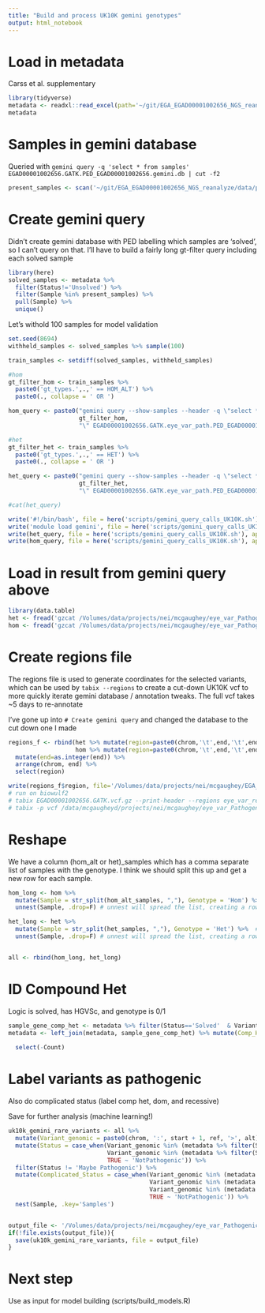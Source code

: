 ```yaml
---
title: "Build and process UK10K gemini genotypes"
output: html_notebook
---
```


# Load in metadata
Carss et al. supplementary
```r
library(tidyverse)
metadata <- readxl::read_excel(path='~/git/EGA_EGAD00001002656_NGS_reanalyze/data/1-s2.0-S0002929716305274-mmc3.xlsx') %>% mutate(Sample=Patient)
metadata
```

# Samples in gemini database
Queried with `gemini query -q 'select * from samples' EGAD00001002656.GATK.PED_EGAD00001002656.gemini.db | cut -f2`
```r
present_samples <- scan('~/git/EGA_EGAD00001002656_NGS_reanalyze/data/present_samples.txt', what = 'character')
```

# Create gemini query 
Didn't create gemini database with PED labelling which samples are 'solved', so I can't query on that. I'll have to build a fairly long gt-filter query including each solved sample
```r
library(here)
solved_samples <- metadata %>% 
  filter(Status!='Unsolved') %>% 
  filter(Sample %in% present_samples) %>% 
  pull(Sample) %>% 
  unique()
```

Let's withold 100 samples for model validation
```r
set.seed(8694)
withheld_samples <- solved_samples %>% sample(100)

train_samples <- setdiff(solved_samples, withheld_samples)
```

```r
#hom
gt_filter_hom <- train_samples %>% 
  paste0('gt_types.',.,' == HOM_ALT') %>% 
  paste0(., collapse = ' OR ')

hom_query <- paste0("gemini query --show-samples --header -q \"select * from variants where aaf < 0.05 and filter is NULL AND (aaf_esp_all < 0.01 AND aaf_1kg_all_float < 0.01 AND af_exac_all < 0.01  AND (is_coding=1 OR is_splicing=1)) OR impact_severity='HIGH' OR clinvar_sig LIKE '%patho%'\" --gt-filter \"",
                    gt_filter_hom,
                    "\" EGAD00001002656.GATK.eye_var_path.PED_EGAD00001002656.gemini.db | bgzip -c > UK10K_EGAD.homs.train.gz")

#het
gt_filter_het <- train_samples %>% 
  paste0('gt_types.',.,' == HET') %>% 
  paste0(., collapse = ' OR ')

het_query <- paste0("gemini query --show-samples --header -q \"select * from variants where aaf < 0.05 and filter is NULL AND (aaf_esp_all < 0.01 AND aaf_1kg_all_float < 0.01 AND af_exac_all < 0.01  AND (is_coding=1 OR is_splicing=1)) OR impact_severity='HIGH' OR clinvar_sig LIKE '%patho%'\" --gt-filter \"",
                    gt_filter_het,
                    "\" EGAD00001002656.GATK.eye_var_path.PED_EGAD00001002656.gemini.db | bgzip -c > UK10K_EGAD.hets.train.gz")

#cat(het_query)

write('#!/bin/bash', file = here('scripts/gemini_query_calls_UK10K.sh'))
write('module load gemini', file = here('scripts/gemini_query_calls_UK10K.sh'), append = T)
write(het_query, file = here('scripts/gemini_query_calls_UK10K.sh'), append = T)
write(hom_query, file = here('scripts/gemini_query_calls_UK10K.sh'), append = T)
```

# Load in result from gemini query above
```r
library(data.table)
het <- fread('gzcat /Volumes/data/projects/nei/mcgaughey/eye_var_Pathogenicity/data/UK10K/UK10K_EGAD.hets.gz')
hom <- fread('gzcat /Volumes/data/projects/nei/mcgaughey/eye_var_Pathogenicity/data/UK10K/UK10K_EGAD.homs.gz')
```

# Create regions file
The regions file is used to generate coordinates for the selected variants, which can be used by `tabix --regions` to create a cut-down UK10K vcf to more quickly iterate gemini database / annotation tweaks. The full vcf takes ~5 days to re-annotate

I've gone up into `# Create gemini query` and changed the database to the cut down one I made
```r
regions_f <- rbind(het %>% mutate(region=paste0(chrom,'\t',end,'\t',end)),
                   hom %>% mutate(region=paste0(chrom,'\t',end,'\t',end))) %>% 
  mutate(end=as.integer(end)) %>% 
  arrange(chrom, end) %>% 
  select(region)

write(regions_f$region, file='/Volumes/data/projects/nei/mcgaughey/EGA_EGAD00001002656_7n/vcf_annotated_v2/eye_var_regions.txt')
# run on biowulf2
# tabix EGAD00001002656.GATK.vcf.gz --print-header --regions eye_var_regions.txt | bgzip -c > /data/mcgaugheyd/projects/nei/mcgaughey/eye_var_Pathogenicity/data/EGAD00001002656.GATK.eye_var_path.vcf.gz &
# tabix -p vcf /data/mcgaugheyd/projects/nei/mcgaughey/eye_var_Pathogenicity/data/EGAD00001002656.GATK.eye_var_path.vcf.gz
```
# Reshape
We have a column (hom_alt or het)_samples which has a comma separate list of samples with the genotype. I think we should split this up and get a new row for each sample. 
```r
hom_long <- hom %>% 
  mutate(Sample = str_split(hom_alt_samples, ","), Genotype = 'Hom') %>%  # split with str_split to create a list
  unnest(Sample, .drop=F) # unnest will spread the list, creating a row for each entry

het_long <- het %>% 
  mutate(Sample = str_split(het_samples, ","), Genotype = 'Het') %>%  # split with str_split to create a list
  unnest(Sample, .drop=F) # unnest will spread the list, creating a row for each entry


all <- rbind(hom_long, het_long)
```

# ID Compound Het
Logic is solved, has HGVSc, and genotype is 0/1
```r
sample_gene_comp_het <- metadata %>% filter(Status=='Solved'  & Variant_HGVSc!='NA' & GT=='0/1') %>% group_by(Sample, Gene) %>% summarise(Count=n()) %>% filter(Count>1) 
metadata <- left_join(metadata, sample_gene_comp_het) %>% mutate(Comp_Het_Path = case_when(Count >= 2 ~ 'CH', 
                                                                                           TRUE ~ 'No')) %>% 
  select(-Count)
```

# Label variants as pathogenic
Also do complicated status (label comp het, dom, and recessive)

Save for further analysis (machine learning!)
```r
uk10k_gemini_rare_variants <- all %>% 
  mutate(Variant_genomic = paste0(chrom, ':', start + 1, ref, '>', alt)) %>% 
  mutate(Status = case_when(Variant_genomic %in% (metadata %>% filter(Status == 'Solved') %>% pull(Variant_genomic)) ~ 'Pathogenic',
                            Variant_genomic %in% (metadata %>% filter(Status == 'Partially solved') %>% pull(Variant_genomic)) ~ 'Maybe Pathogenic',
                            TRUE ~ 'NotPathogenic')) %>% 
  filter(Status != 'Maybe Pathogenic') %>% 
  mutate(Complicated_Status = case_when(Variant_genomic %in% (metadata %>% filter(Status != 'Unsolved' & Comp_Het_Path == 'CH') %>% pull(Variant_genomic)) ~ 'Comp_Het',
                                        Variant_genomic %in% (metadata %>% filter(Status != 'Unsolved' & GT=='0/1') %>% pull(Variant_genomic)) ~ 'AD',
                                        Variant_genomic %in% (metadata %>% filter(Status != 'Unsolved' & GT=='1/1') %>% pull(Variant_genomic)) ~ 'AR',
                                        TRUE ~ 'NotPathogenic')) %>% 
  nest(Sample, .key='Samples')


output_file <- '/Volumes/data/projects/nei/mcgaughey/eye_var_Pathogenicity/clean_data/uk10k_gemini_rare_variants.Rdata'
if(!file.exists(output_file)){
  save(uk10k_gemini_rare_variants, file = output_file)
}
```

# Next step
Use as input for model building (scripts/build_models.R)
